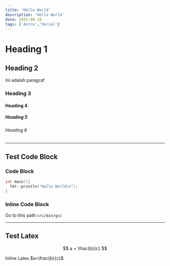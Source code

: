 ```yaml
---
title: 'Hello World'
description: 'Hello World'
date: 2025-08-10
tags: ['Astro','Vercel']
---
```


# Heading 1
## Heading 2
Ini adalah paragraf

### Heading 3
#### Heading 4
##### Heading 5
###### Heading 6

---
## Test Code Block
### Code Block
```cpp
int main(){
  fmt::println("Hello World\n");
}
```
### Inline Code Block
Go to this path `src/bin/gcc`

---
## Test Latex
$$
a = \frac{b}{c}
$$

Inline Latex
$a=\frac{b}{c}$




